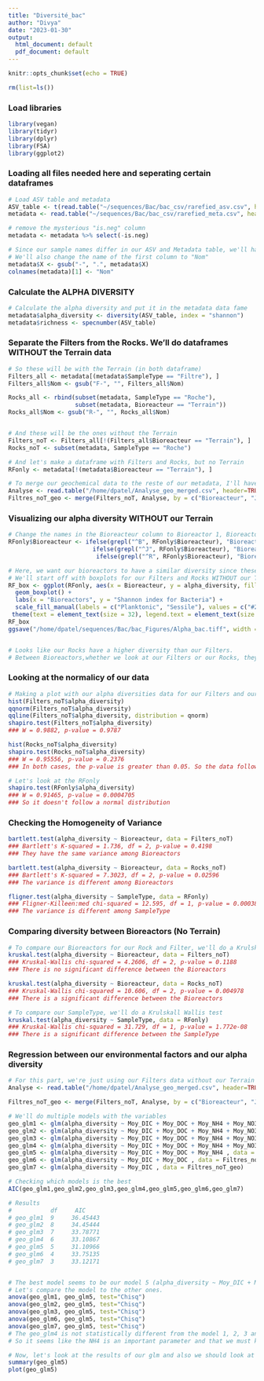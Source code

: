 ```yaml
---
title: "Diversité_bac"
author: "Divya"
date: "2023-01-30"
output:
  html_document: default
  pdf_document: default
---
```


```r
knitr::opts_chunk$set(echo = TRUE)

rm(list=ls())
```


### Load libraries
```r
library(vegan)
library(tidyr)
library(dplyr)
library(FSA)
library(ggplot2)
```


### Loading all files needed here and seperating certain dataframes
```r
# Load ASV table and metadata
ASV_table <- t(read.table("~/sequences/Bac/bac_csv/rarefied_asv.csv", header = TRUE, row.names = 1, sep = ","))
metadata <- read.table("~/sequences/Bac/bac_csv/rarefied_meta.csv", header=TRUE, sep=",", row.names = NULL)

# remove the mysterious "is.neg" column
metadata <- metadata %>% select(-is.neg)

# Since our sample names differ in our ASV and Metadata table, we'll have to replace the "-" to "."
# We'll also change the name of the first column to "Nom"
metadata$X <- gsub("-", ".", metadata$X)
colnames(metadata)[1] <- "Nom"
```

### Calculate the ALPHA DIVERSITY
```r
# Calculate the alpha diversity and put it in the metadata data fame
metadata$alpha_diversity <- diversity(ASV_table, index = "shannon")
metadata$richness <- specnumber(ASV_table)
```

### Separate the Filters from the Rocks. We'll do dataframes WITHOUT the Terrain data 
```r
# So these will be with the Terrain (in both dataframe)
Filters_all <- metadata[(metadata$SampleType == "Filtre"), ]
Filters_all$Nom <- gsub("F-", "", Filters_all$Nom)

Rocks_all <- rbind(subset(metadata, SampleType == "Roche"),
                   subset(metadata, Bioreacteur == "Terrain"))
Rocks_all$Nom <- gsub("R-", "", Rocks_all$Nom)


# And these will be the ones without the Terrain 
Filters_noT <- Filters_all[!(Filters_all$Bioreacteur == "Terrain"), ]
Rocks_noT <- subset(metadata, SampleType == "Roche")

# And let's make a dataframe with Filters and Rocks, but no Terrain
RFonly <- metadata[!(metadata$Bioreacteur == "Terrain"), ]

# To merge our geochemical data to the reste of our metadata, I'll have to make another dataframe
Analyse <- read.table("/home/dpatel/Analyse_geo_merged.csv", header=TRUE, sep=",", row.names = NULL)
Filtres_noT_geo <- merge(Filters_noT, Analyse, by = c("Bioreacteur", "Jour"), sort = TRUE)
```


### Visualizing our alpha diversity WITHOUT our Terrain
```r
# Change the names in the Bioreacteur column to Bioreactor 1, Bioreactor 2, Bioreactor 3 and Field
RFonly$Bioreacteur <- ifelse(grepl("^B", RFonly$Bioreacteur), "Bioreactor 1",
                        ifelse(grepl("^J", RFonly$Bioreacteur), "Bioreactor 2",
                         ifelse(grepl("^R", RFonly$Bioreacteur), "Bioreactor 3", "Field")))

# Here, we want our bioreactors to have a similar diversity since these are supposed to be triplicates. 
# We'll start off with boxplots for our Filters and Rocks WITHOUT our Terrain data
RF_box <- ggplot(RFonly, aes(x = Bioreacteur, y = alpha_diversity, fill = SampleType)) + 
  geom_boxplot() +
  labs(x = "Bioreactors", y = "Shannon index for Bacteria") +
  scale_fill_manual(labels = c("Planktonic", "Sessile"), values = c("#2A9D8F", "#F4A261"), name = "Community") +
 theme(text = element_text(size = 32), legend.text = element_text(size = 30))
RF_box
ggsave("/home/dpatel/sequences/Bac/bac_Figures/Alpha_bac.tiff", width = 12, height = 9, plot = last_plot())


# Looks like our Rocks have a higher diversity than our Filters.
# Between Bioreactors,whether we look at our Filters or our Rocks, they seem pretty similar.
```

### Looking at the normalicy of our data
```r
# Making a plot with our alpha diversities data for our Filters and our Rocks
hist(Filters_noT$alpha_diversity)
qqnorm(Filters_noT$alpha_diversity)
qqline(Filters_noT$alpha_diversity, distribution = qnorm)
shapiro.test(Filters_noT$alpha_diversity)
### W = 0.9882, p-value = 0.9787

hist(Rocks_noT$alpha_diversity)
shapiro.test(Rocks_noT$alpha_diversity)
### W = 0.95556, p-value = 0.2376
### In both cases, the p-value is greater than 0.05. So the data follows a normal distribution.

# Let's look at the RFonly
shapiro.test(RFonly$alpha_diversity)
### W = 0.91465, p-value = 0.0004705
### So it doesn't follow a normal distribution
```

### Checking the Homogeneity of Variance
```r
bartlett.test(alpha_diversity ~ Bioreacteur, data = Filters_noT)
### Bartlett's K-squared = 1.736, df = 2, p-value = 0.4198
### They have the same variance among Bioreactors

bartlett.test(alpha_diversity ~ Bioreacteur, data = Rocks_noT)
### Bartlett's K-squared = 7.3023, df = 2, p-value = 0.02596
### The variance is different among Bioreactors

fligner.test(alpha_diversity ~ SampleType, data = RFonly)
### Fligner-Killeen:med chi-squared = 12.595, df = 1, p-value = 0.0003869
### The variance is different among SampleType
```


### Comparing diversity between Bioreactors (No Terrain)
```r
# To compare our Bioreactors for our Rock and Filter, we'll do a Krulskall Wallis test
kruskal.test(alpha_diversity ~ Bioreacteur, data = Filters_noT)
### Kruskal-Wallis chi-squared = 4.2606, df = 2, p-value = 0.1188
### There is no significant difference between the Bioreactors

kruskal.test(alpha_diversity ~ Bioreacteur, data = Rocks_noT)
### Kruskal-Wallis chi-squared = 10.606, df = 2, p-value = 0.004978
### There is a significant difference between the Bioreactors

# To compare our SampleType, we'll do a Krulskall Wallis test
kruskal.test(alpha_diversity ~ SampleType, data = RFonly)
### Kruskal-Wallis chi-squared = 31.729, df = 1, p-value = 1.772e-08
### There is a significant difference between the SampleType
```


### Regression between our environmental factors and our alpha diversity
```r
# For this part, we're just using our Filters data without our Terrain in it. I'll have to make another dataframe since I'm missing some data.
Analyse <- read.table("/home/dpatel/Analyse_geo_merged.csv", header=TRUE, sep=",", row.names = NULL)

Filtres_noT_geo <- merge(Filters_noT, Analyse, by = c("Bioreacteur", "Jour"), sort = TRUE)

# We'll do multiple models with the variables
geo_glm1 <- glm(alpha_diversity ~ Moy_DIC + Moy_DOC + Moy_NH4 + Moy_NO3 + Moy_NO2 + Moy_NOx + pH, data = Filtres_noT_geo)
geo_glm2 <- glm(alpha_diversity ~ Moy_DIC + Moy_DOC + Moy_NH4 + Moy_NO3 + Moy_NO2 + Moy_NOx, data = Filtres_noT_geo)
geo_glm3 <- glm(alpha_diversity ~ Moy_DIC + Moy_DOC + Moy_NH4 + Moy_NO3 + Moy_NO2 , data = Filtres_noT_geo)
geo_glm4 <- glm(alpha_diversity ~ Moy_DIC + Moy_DOC + Moy_NH4 + Moy_NO3 , data = Filtres_noT_geo)
geo_glm5 <- glm(alpha_diversity ~ Moy_DIC + Moy_DOC + Moy_NH4 , data = Filtres_noT_geo)
geo_glm6 <- glm(alpha_diversity ~ Moy_DIC + Moy_DOC , data = Filtres_noT_geo)
geo_glm7 <- glm(alpha_diversity ~ Moy_DIC , data = Filtres_noT_geo)

# Checking which models is the best
AIC(geo_glm1,geo_glm2,geo_glm3,geo_glm4,geo_glm5,geo_glm6,geo_glm7)

# Results
#           df     AIC
# geo_glm1	9	  36.45443		
# geo_glm2	8	  34.45444		
# geo_glm3	7	  33.78771		
# geo_glm4	6	  33.10867		
# geo_glm5	5	  31.10966		
# geo_glm6	4	  33.75135		
# geo_glm7	3	  33.12171	


# The best model seems to be our model 5 (alpha_diversity ~ Moy_DIC + Moy_DOC + Moy_NH4).
# Let's compare the model to the other ones.
anova(geo_glm1, geo_glm5, test="Chisq")
anova(geo_glm2, geo_glm5, test="Chisq")
anova(geo_glm3, geo_glm5, test="Chisq")
anova(geo_glm6, geo_glm5, test="Chisq")
anova(geo_glm7, geo_glm5, test="Chisq")
# The geo_glm4 is not statistically different from the model 1, 2, 3 and 7, but is statistically different from the model 6 (but not by much).
# So it seems like the NH4 is an important parameter and that we must keep it.

# Now, let's look at the results of our glm and also we should look at the Residuals
summary(geo_glm5)
plot(geo_glm5)
```

